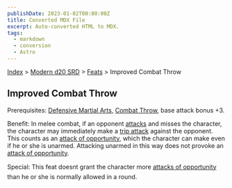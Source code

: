 ```yaml
---
publishDate: 2023-01-02T00:00:00Z
title: Converted MDX File
excerpt: Auto-converted HTML to MDX.
tags:
  - markdown
  - conversion
  - Astro
---
```






[Index](-index) > [Modern d20 SRD](modern-d20-srd-index) > [Feats](modern-d20-srd-feats-index) > Improved Combat Throw




## Improved Combat Throw


Prerequisites: [Defensive
  Martial Arts](modern-d20-srd-feats-defensive-martial-arts), [Combat Throw](modern-d20-srd-feats-combat-throw), base attack bonus +3.


Benefit: In melee combat, if an opponent [attacks](modern-d20-srd-combat-attack-roll) and misses the character, the character may immediately make a [trip
  attack](modern-d20-srd-combat-trip) against the opponent. This counts as an [attack
  of opportunity](modern-d20-srd-combat-attacks-of-opportunity), which the character can make even if he or she is unarmed. Attacking unarmed in this way does not provoke an [attack
  of opportunity](modern-d20-srd-combat-attacks-of-opportunity).


Special: This feat doesnt grant the character more [attacks
  of opportunity](modern-d20-srd-combat-attacks-of-opportunity) than he or she is normally allowed in a round.



